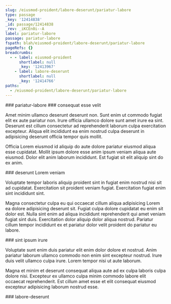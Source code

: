 ```yaml
---
slug: /eiusmod-proident/labore-deserunt/pariatur-labore
type: passage
_key: '12414838'
_id: passage/12414838
_rev: _iKCEn0i--A
label: pariatur-labore
passage: pariatur-labore
fspath: blah/eiusmod-proident/labore-deserunt/pariatur-labore
pageRefs: {}
breadcrumbs:
  - - label: eiusmod-proident
      shortlabel: null
      _key: '12413967'
    - label: labore-deserunt
      shortlabel: null
      _key: '12414766'
paths:
  - /eiusmod-proident/labore-deserunt/pariatur-labore
---
```


<NuggetArea>
<Passage slug="/eiusmod-proident/labore-deserunt/pariatur-labore" type="passage" _key="12414838" _id="passage/12414838" _rev="_iKCEn0i--A" label="pariatur-labore" passage="pariatur-labore" fspath="blah/eiusmod-proident/labore-deserunt/pariatur-labore" paths="/eiusmod-proident/labore-deserunt/pariatur-labore">
<NuggetBody>
### pariatur-labore

</NuggetBody>
<Breadcrumbs>
<Crumbs>
<Crumb _key="12413967" label="eiusmod-proident" /><Crumb _key="12414766" label="labore-deserunt" />
</Crumbs>
</Breadcrumbs>
</Passage>

<NuggetsInbound>
</NuggetsInbound>
<NuggetsOutbound>
<Nugget direction="outbound" type="nugget" _key="1e7b7114-cc92-4f68-bad4-73b88e22b1a7" _id="nugget/1e7b7114-cc92-4f68-bad4-73b88e22b1a7" _rev="_iKCEn0m---" fspath="blah/eiusmod-proident/labore-deserunt/pariatur-labore/consequat-esse-velit.md" label="consequat esse velit" paths="/eiusmod-proident/labore-deserunt/pariatur-labore/consequat-esse-velit" slug="/eiusmod-proident/labore-deserunt/pariatur-labore/consequat-esse-velit">
<NuggetBody>
### consequat esse velit

Amet minim ullamco deserunt deserunt non. Sunt enim ut commodo fugiat elit ex aute pariatur non. Irure officia ullamco dolore sunt amet irure ea sint. Deserunt est cillum consectetur ad reprehenderit laborum culpa exercitation excepteur. Aliqua elit incididunt ea enim nostrud culpa deserunt in adipisicing deserunt officia tempor quis mollit.

Officia Lorem eiusmod id aliquip do aute dolore pariatur eiusmod aliqua esse cupidatat. Mollit ipsum dolore esse anim ipsum veniam aliqua aute eiusmod. Dolor elit anim laborum incididunt. Est fugiat sit elit aliquip sint do ex anim.

</NuggetBody>
</Nugget>

<Nugget direction="outbound" type="nugget" _key="9e8487bd-deaa-42a6-8da6-574088157dab" _id="nugget/9e8487bd-deaa-42a6-8da6-574088157dab" _rev="_iKCEn0m--_" fspath="blah/eiusmod-proident/labore-deserunt/pariatur-labore/deserunt-lorem-veniam.md" label="deserunt Lorem veniam" paths="/eiusmod-proident/labore-deserunt/pariatur-labore/deserunt-lorem-veniam" slug="/eiusmod-proident/labore-deserunt/pariatur-labore/deserunt-lorem-veniam">
<NuggetBody>
### deserunt Lorem veniam

Voluptate tempor laboris aliquip proident sint in fugiat enim nostrud nisi sit ad cupidatat. Exercitation sit proident veniam fugiat. Exercitation fugiat enim sint incididunt sint.

Magna consectetur culpa eu qui occaecat cillum aliqua adipisicing Lorem ea dolore adipisicing deserunt sit. Fugiat culpa dolore cupidatat eu enim sit dolor est. Nulla sint enim ad aliqua incididunt reprehenderit qui amet veniam fugiat sint duis. Exercitation dolor aliquip dolor aliqua nostrud. Pariatur cillum tempor incididunt ex et pariatur dolor velit proident do pariatur eu labore.

</NuggetBody>
</Nugget>

<Nugget direction="outbound" type="nugget" _key="fbe0093b-bcb1-45ed-8593-180557b394f2" _id="nugget/fbe0093b-bcb1-45ed-8593-180557b394f2" _rev="_iKCEn0m--A" fspath="blah/eiusmod-proident/labore-deserunt/pariatur-labore/sint-ipsum-irure.md" label="sint ipsum irure" paths="/eiusmod-proident/labore-deserunt/pariatur-labore/sint-ipsum-irure" slug="/eiusmod-proident/labore-deserunt/pariatur-labore/sint-ipsum-irure">
<NuggetBody>
### sint ipsum irure

Voluptate sunt enim duis pariatur elit enim dolor dolore et nostrud. Anim pariatur laborum ullamco commodo non enim sint excepteur nostrud. Irure duis velit ullamco culpa irure. Lorem tempor nisi ut aute laborum.

Magna et minim et deserunt consequat aliqua aute ad ex culpa laboris culpa dolore nisi. Excepteur ex ullamco culpa minim commodo labore elit occaecat reprehenderit. Est cillum amet esse et elit consequat eiusmod excepteur adipisicing laborum nostrud esse.

</NuggetBody>
</Nugget>

</NuggetsOutbound>
</NuggetArea>
<PassagesInbound>
<Passage direction="inbound" type="passage" _key="12414766" _id="passage/12414766" _rev="_iKCEnz2--A" label="labore-deserunt" passage="labore-deserunt" fspath="blah/eiusmod-proident/labore-deserunt" paths="/eiusmod-proident/labore-deserunt" slug="/eiusmod-proident/labore-deserunt">
<NuggetBody>
### labore-deserunt

</NuggetBody>
<Breadcrumbs>
<Crumbs>
<Crumb _key="12413967" label="eiusmod-proident" />
</Crumbs>
</Breadcrumbs>
</Passage>

</PassagesInbound>
<PassagesOutbound>
</PassagesOutbound>
